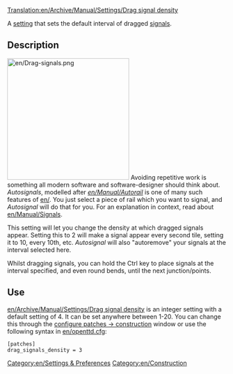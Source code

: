 [[Translation:en/Archive/Manual/Settings/Drag signal density]]


[[Category:en/Settings & Preferences]]
[[Category:en/Construction]]

A [[en/Archive/Manual/Settings/Advanced Settings|setting]] that sets the default interval of dragged [[en/Manual/Signals|signals]].

== Description ==
[[File:en/Drag-signals.png|right|280px]]
Avoiding repetitive work is something all modern software and software-designer should think about. ''Autosignals'', modelled after ''[[en/Manual/Autorail]]'' is one of many such features of [[en/]]. You just select a piece of rail which you want to signal, and ''Autosignal'' will do that for you. For an explanation in context, read about [[en/Manual/Signals]].

This setting will let you change the density at which dragged signals appear. Setting this to 2 will make a signal appear every second tile, setting it to 10, every 10th, etc. ''Autosignal'' will also "autoremove" your signals at the interval selected here.

Whilst dragging signals, you can hold the Ctrl key to place signals at the interval specified, and even round bends, until the next junction/points.

== Use ==
[[en/Archive/Manual/Settings/Drag signal density]] is an integer setting with a default setting of 4. It can be set anywhere between 1-20. You can change this through the [[en/ConfigureConstructionPatches|configure patches -> construction]] window or use the following syntax in [[en/openttd.cfg]]:
<pre>[patches]
drag_signals_density = 3</pre>